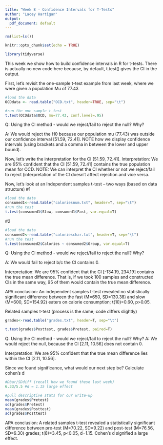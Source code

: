 ---
title: "Week 8 - Confidence Intervals for T-Tests"
author: "Lacey Hartigan"
output:
  pdf_document: default
---
  
```{r include=FALSE}
rm(list=ls())

knitr::opts_chunk$set(echo = TRUE)

library(tidyverse)
```

This week we show how to build confidence intervals in R for t-tests. There is actually no new code here because, by default, t.test() gives the CI in the output.

First, let's revisit the one-sample t-test example from last week, where we were given a population Mu of 77.43
```{r}
#load the data
OCDdata <- read.table("OCD.txt", header=TRUE, sep="\t")
```

```{r}
#run the one sample t-test
t.test(OCDdata$OCD, mu=77.43, conf.level=.95)
```
Q: Using the CI method - would we reject/fail to reject the null? Why?

A: We would reject the H0 because our population mu (77.43) was outside our confidence interval [51.59, 72.41]. NOTE how we display confidence intervals (using brackets and a comma in between the lower and upper bound).

Now, let's write the interpretation for the CI [51.59, 72.41].
Interpretation: We are 95% confident that the CI [51.59, 72.41] contains the true population mean for OCD. 
NOTE: We can interpret the CI whether or not we reject/fail to reject (interpretation of the CI doesn't affect rejection and vice versa.

Now, let's look at an Independent samples t-test -- two ways (based on data structure)
#1
```{r}
#load the data
consumed1<-read.table("caloriesnum.txt", header=T, sep="\t")
#run the test
t.test(consumed1$Slow, consumed1$Fast, var.equal=T)
```

#2
```{r}
#load the data
consumed2<-read.table("calorieschar.txt", header=T, sep="\t")
#run the test
t.test(consumed2$Calories ~ consumed2$Group, var.equal=T)
```

Q: Using the CI method - would we reject/fail to reject the null? Why?

A: We would fail to reject b/c the CI contains 0. 

Interpretation: We are 95% confident that the CI [-134.19, 234.19] contains the true mean difference. That is, if we took 100 samples and constructed CIs in the same way, 95 of them would contain the true mean difference.

APA conclusion: An independent samples t-test revealed no statistically significant difference between the fast (M=650, SD=130.38) and slow (M=600, SD=154.92) eaters on calorie consumption; t(10)=0.60, p>0.05.

Related samples t-test (process is the same; code differs slightly)
```{r}
grades<-read.table("grades.txt", header=T, sep="\t")

t.test(grades$Posttest, grades$Pretest, paired=T)
```

Q: Using the CI method - would we reject/fail to reject the null? Why?
A: We would reject the null, because the CI [2.11, 10.56] does not contain 0.

Interpretation: We are 95% confident that the true mean difference lies within the CI [2.11, 10.56].

Since we found significance, what would our next step be?
Calculate cohen's d
```{r}
#Dbar/SDdiff (recall how we found these last week)
6.33/5.5 #d = 1.15 large effect
```

```{r}
#pull descriptive stats for our write-up
mean(grades$Pretest)
sd(grades$Pretest)
mean(grades$Posttest)
sd(grades$Posttest)
```

APA conclusion: A related samples t-test revealed a statistically significant difference between pre-test (M=70.22, SD=9.22) and post-test (M=76.56, SD=9.30) grades; t(8)=3.45, p<0.05, d=1.15. Cohen's d signified a large effect.







